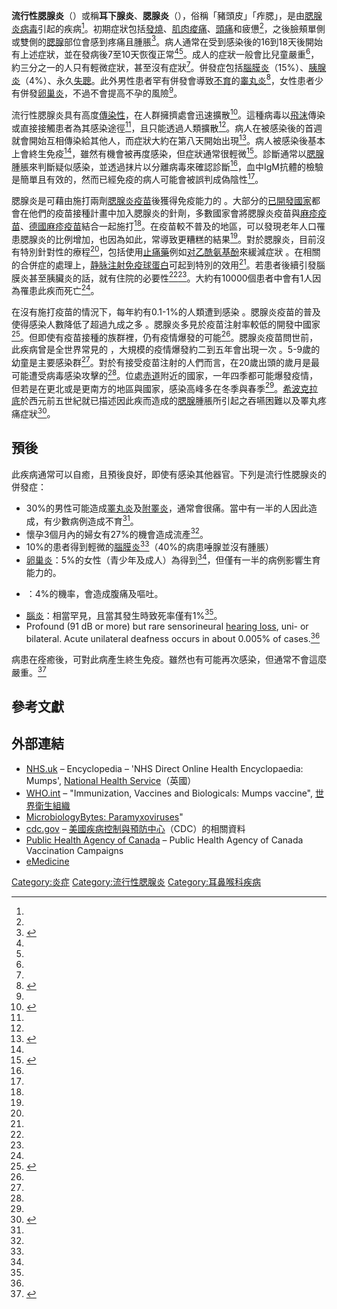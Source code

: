 {{medical}}
{{Infobox medical condition
| Name           = 腮腺炎
| field = {{tsl|en|Infectious disease (medical specialty)||傳染病}}
| ICD10          = {{ICD10|B|26||b|25}}
| ICD9           = {{ICD9|072}}
| Image          = Mumps PHIL 130 lores.jpg
| Caption        = 感染腮腺炎的小孩，流行性腮腺炎的主要症状之一是下脸部肿胀。
| MedlinePlus    = 001557
| eMedicineSubj  = emerg
| eMedicineTopic = 324
| eMedicine_mult = {{eMedicine2|emerg|391}} {{eMedicine2|ped|1503}}
| DiseasesDB     = 8449
| MeshID         = D009107
}}

<!-- Definition and symptoms -->
'''流行性腮腺炎'''（{{lang-en|epidemic parotitis}}）或稱'''耳下腺炎'''、'''腮腺炎'''（{{lang|en|mumps}}），俗稱「豬頭皮」「痄腮」，是由[[腮腺炎病毒|腮腺炎病毒]]引起的疾病<ref name=Pink2012 />。初期症狀包括[[發燒|發燒]]、[[肌痛|肌肉痠痛]]、[[頭痛|頭痛]]和疲憊<ref name=WHO2007 />，之後臉頰單側或雙側的[[腮腺|腮腺]]部位會感到疼痛且腫脹<ref name=Hviid2008>{{cite journal |vauthors = Hviid A, Rubin S, Mühlemann K |title = Mumps |journal = [[柳葉刀_(雜誌)|The Lancet]] |volume = 371 |issue = 9616 |pages = 932–44 |dat
Back
Scroll to editbox
e = March 2008 |pmid = 18342688 |doi = 10.1016/S0140-6736(08)60419-5 }}</ref>。病人通常在受到感染後的16到18天後開始有上述症狀，並在發病後7至10天恢復正常<ref name=Pink2012 /><ref name=WHO2007 />。成人的症狀一般會比兒童嚴重<ref name=WHO2007 />，約三分之一的人只有輕微症狀，甚至沒有症狀<ref name=WHO2007 />。併發症包括[[腦膜炎|腦膜炎]]（15%）、[[胰腺炎|胰腺炎]]（4%）、永久[[聾|失聰]]。此外男性患者罕有併發會導致[[不育|不育]]的[[睾丸炎|睾丸炎]]<ref name=WHO2007>{{cite journal |title = Mumps virus vaccines. |journal = Weekly epidemiological record |date = 16 February 2007 |volume = 82 |issue = 7 |pages = 49–60 |pmid = 17304707 |url = http://www.who.int/wer/2007/wer8207.pdf?ua=1 |access-date = 2016-08-02 |archive-date = 2015-03-16 |archive-url = https://web.archive.org/web/20150316104936/http://www.who.int/wer/2007/wer8207.pdf?ua=1 |dead-url = no }}</ref>，女性患者少有併發[[卵巢炎|卵巢炎]]，不過不會提高不孕的風險<ref name=Hviid2008 />。

<!-- Cause and diagnosis -->
流行性腮腺炎具有高度[[传染性疾病|傳染性]]，在人群擁擠處會迅速擴散<ref name=UK2005>{{cite journal |last1 = Gupta |first1 = RK |last2 = Best |first2 = J |last3 = MacMahon |first3 = E |title = Mumps and the UK epidemic 2005. |journal = BMJ (Clinical research ed.) |date = 14 May 2005 |volume = 330 |issue = 7500 |pages = 1132–5 |pmid = 15891229 |doi = 10.1136/bmj.330.7500.1132 |pmc = 557899 }}</ref>。這種病毒以[[飛沫|飛沫]]傳染或直接接觸患者為其感染途徑<ref name=Pink2012 />，且只能透過人類擴散<ref name=WHO2007 />。病人在被感染後的首週就會開始互相傳染給其他人，而症狀大約在第八天開始出現<ref name=Kutty2010>{{cite journal |vauthors = Kutty PK, Kyaw MH, Dayan GH, Brady MT, Bocchini JA, Reef SE, Bellini WJ, Seward JF |title = Guidance for isolation precautions for mumps in the United States: a review of the scientific basis for policy change |journal = Clinical Infectious Diseases |date = 15 June 2010 |volume = 50 |issue = 12 |pages = 1619–28 |doi = 10.1086/652770 |pmid = 20455692 |url = http://cid.oxfordjournals.org/content/50/12/1619.long |access-date = 2016-08-02 |archive-date = 2014-12-25 |archive-url = https://archive.is/20141225191412/http://cid.oxfordjournals.org/content/50/12/1619.long |dead-url = no }}</ref>。病人被感染後基本上會終生免疫<ref name=WHO2007 />，雖然有機會被再度感染，但症狀通常很輕微<ref name=Sen2008>{{cite journal |author = Sen2008 SN |title = Mumps: a resurgent disease with protean manifestations |journal = Med J Aust |volume = 189 |issue = 8 |pages = 456–9 |year = 2008 |pmid = 18928441 |url = https://www.mja.com.au/journal/2008/189/8/mumps-resurgent-disease-protean-manifestations |access-date = 2015-01-11 |archive-date = 2014-12-25 |archive-url = https://web.archive.org/web/20141225172511/https://www.mja.com.au/journal/2008/189/8/mumps-resurgent-disease-protean-manifestations |dead-url = no }}</ref>。診斷通常以[[腮腺|腮腺]]腫脹來判斷疑似感染，並透過{{tsl|en|parotid duct|腮腺管}}抹片以分離病毒來確認診斷<ref name=Pink2012 />，血中IgM抗體的檢驗是簡單且有效的，然而已經免疫的病人可能會被誤判成偽陰性<ref name=Pink2012 />。

<!-- Prevention, treatment and prognosis -->
腮腺炎是可藉由施打兩劑[[腮腺炎疫苗|腮腺炎疫苗]]後獲得免疫能力的<!-- <ref name=WHO2007 /> -->。大部分的[[已開發國家|已開發國家]]都會在他們的疫苗接種計畫中加入腮腺炎的針劑，多數國家會將腮腺炎疫苗與[[麻疹疫苗|麻疹疫苗]]、[[德國麻疹疫苗|德國麻疹疫苗]]結合一起施打<ref name=WHO2007 />。在疫苗較不普及的地區，可以發現老年人口罹患腮腺炎的比例增加，也因為如此，常導致更糟糕的結果<ref name=Hviid2008 />。對於腮腺炎，目前沒有特別針對性的療程<ref name=WHO2007 />，包括使用[[止痛藥|止痛藥]]例如[[对乙酰氨基酚|对乙酰氨基酚]]來緩減症狀<!-- <ref name=Hviid2008 /> -->。在相關的合併症的處理上，[[静脉注射免疫球蛋白|静脉注射免疫球蛋白]]可起到特別的效用<ref name=Hviid2008 />。若患者後續引發腦膜炎甚至胰臟炎的話，就有住院的必要性<ref name=UK2005 /><ref name=Sen2008 />。大約有10000個患者中會有1人因為罹患此疾而死亡<ref name=WHO2007 />。

<!-- Epidemiology and history -->
在沒有施打疫苗的情況下，每年約有0.1-1%的人類遭到感染<!-- <ref name=WHO2007 /> -->。腮腺炎疫苗的普及使得感染人數降低了超過九成之多<!-- <ref name=WHO2007 /> -->。腮腺炎多見於疫苗注射率較低的開發中國家<ref>{{cite book |last1 = Junghanss |first1 = Thomas |title = Manson's tropical diseases. |date = 2013 |publisher = Elsevier/Saunders |location = Oxford |isbn = 978-0-7020-5306-1 |page = 261 |edition = 23rd |url = https://books.google.ca/books?id=GTjRAQAAQBAJ&pg=PA261 |access-date = 2016-08-02 |archive-date = 2016-05-13 |archive-url = https://web.archive.org/web/20160513194608/https://books.google.ca/books?id=GTjRAQAAQBAJ&pg=PA261 |dead-url = no }}</ref>。但即使有疫苗接種的族群裡，仍有疫情爆發的可能<ref name=Hviid2008 />。腮腺炎疫苗問世前，此疾病曾是全世界常見的{{tsl|en|childhood disease|幼童傳染病}}<!-- <ref name=WHO2007 />--> ，大規模的疫情爆發約二到五年會出現一次<!-- <ref name=WHO2007 /> -->。5-9歲的幼童是主要感染群<ref name=WHO2007 />。對於有接受疫苗注射的人們而言，在20歲出頭的歲月是最可能遭受病毒感染攻擊的<ref name=Hviid2008 />。位處[[赤道|赤道]]附近的國家，一年四季都可能爆發疫情，但若是在更北或是更南方的地區與國家，感染高峰多在冬季與春季<ref name=WHO2007 />。[[希波克拉底|希波克拉底]]於西元前五世紀就已描述因此疾而造成的[[腮腺|腮腺]]腫脹所引起之吞嚥困難以及睪丸疼痛症狀<ref name=Pink2012>{{cite book |last1 = Atkinson |first1 = William |title = Mumps Epidemiology and Prevention of Vaccine-Preventable Diseases |date = May 2012 |publisher = Public Health Foundation |isbn = 978-0-9832631-3-5 |pages = Chapter 14 |edition = 12 |url = http://www.cdc.gov/vaccines/pubs/pinkbook/mumps.html |access-date = 2016-08-02 |archive-date = 2016-07-06 |archive-url = https://web.archive.org/web/20160706213031/http://www.cdc.gov/vaccines/pubs/pinkbook/mumps.html |dead-url = no }}</ref>。

==預後==
此疾病通常可以自癒，且預後良好，即使有感染其他器官。下列是流行性腮腺炎的併發症：
*30%的男性可能造成[[睪丸炎|睪丸炎]]及[[附睾炎|附睪炎]]，通常會很痛。當中有一半的人因此造成{{le|testicular atrophy|testicular atrophy|睪丸萎縮}}，有少數病例造成不育<ref name=Senanayake/>。
*懷孕3個月內的婦女有27%的機會造成流產<ref name=Senanayake/>。
*10%的患者得到輕微的[[脑膜炎|腦膜炎]]<ref name=Senanayake/>（40%的病患唾腺並沒有腫脹）
*[[卵巢炎|卵巢炎]]：5%的女性（青少年及成人）為得到<ref name=Senanayake/>，但僅有一半的病例影響生育能力的。
*{{le|Acute pancreatitis|Acute pancreatitis|急性胰臟炎}}：4%的機率，會造成腹痛及嘔吐。
*[[脑炎|腦炎]]：相當罕見，且當其發生時致死率僅有1%<ref name=Senanayake/>。
*Profound (91 dB or more) but rare sensorineural [[聾|hearing loss]], uni- or bilateral. Acute unilateral deafness occurs in about 0.005% of cases.<ref name=Senanayake/>

病患在痊癒後，可對此病產生終生免疫。雖然也有可能再次感染，但通常不會這麼嚴重。<ref name=Senanayake>{{cite journal | author = Senanayake SN | title = Mumps: a resurgent disease with protean manifestations | journal = Med J Aust | volume = 189 | issue = 8 | pages = 456–9 | year = 2008 | pmid = 18928441 | doi = <!--not registered--> | url = https://www.mja.com.au/journal/2008/189/8/mumps-resurgent-disease-protean-manifestations | access-date = 2015-01-11 | archive-date = 2014-12-25 | archive-url = https://web.archive.org/web/20141225172511/https://www.mja.com.au/journal/2008/189/8/mumps-resurgent-disease-protean-manifestations | dead-url = no }}</ref>

==參考文獻==
{{Reflist|30em}}

==外部連結==
{{Commonscat|Mumps|流行性腮腺炎}}
*[https://web.archive.org/web/20140910195354/http://www.nhsdirect.nhs.uk/articles/article.aspx?articleId=255 NHS.uk] – Encyclopedia – 'NHS Direct Online Health Encyclopaedia: Mumps', [[國民保健署_(英國)|National Health Service]]（英國）
*[http://www.who.int/immunization/topics/mumps/en/index.html WHO.int] {{Wayback|url=http://www.who.int/immunization/topics/mumps/en/index.html |date=20120829033441 }} – "Immunization, Vaccines and Biologicals: Mumps vaccine", [[世界卫生组织|世界衛生組織]]
*[https://web.archive.org/web/20070425223203/http://www.microbiologybytes.com/virology/Paramyxoviruses.html MicrobiologyBytes: Paramyxoviruses]"
*[http://www.cdc.gov/vaccines/vpd-vac/mumps/default.htm cdc.gov] {{Wayback|url=http://www.cdc.gov/vaccines/vpd-vac/mumps/default.htm |date=20120814104234 }} – [[美國疾病控制與預防中心|美國疾病控制與預防中心]]（CDC）的相關資料
*[http://www.phac-aspc.gc.ca/im/vpd-mev/mumps-oreillons/index-eng.php Public Health Agency of Canada] {{Wayback|url=http://www.phac-aspc.gc.ca/im/vpd-mev/mumps-oreillons/index-eng.php |date=20170613034015 }} – Public Health Agency of Canada Vaccination Campaigns
* [http://www.emedicine.com/ent/topic600.htm eMedicine] {{Wayback|url=http://www.emedicine.com/ent/topic600.htm |date=20081029001332 }}

{{口腔病理学|collapsed}}
{{病毒性非局部疾病|collapsed}}
{{Portal bar|病毒}}

{{Authority control}}

[[Category:炎症|Category:炎症]]
[[Category:流行性腮腺炎|Category:流行性腮腺炎]]
[[Category:耳鼻喉科疾病|Category:耳鼻喉科疾病]]